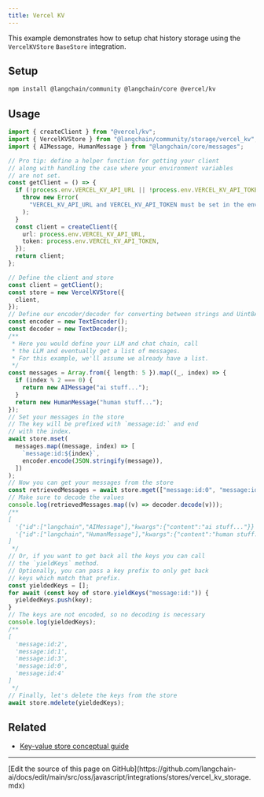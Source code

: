 ```yaml
---
title: Vercel KV
---
```


This example demonstrates how to setup chat history storage using the `VercelKVStore` `BaseStore` integration.

## Setup

```bash npm
npm install @langchain/community @langchain/core @vercel/kv
```

## Usage

```typescript
import { createClient } from "@vercel/kv";
import { VercelKVStore } from "@langchain/community/storage/vercel_kv";
import { AIMessage, HumanMessage } from "@langchain/core/messages";

// Pro tip: define a helper function for getting your client
// along with handling the case where your environment variables
// are not set.
const getClient = () => {
  if (!process.env.VERCEL_KV_API_URL || !process.env.VERCEL_KV_API_TOKEN) {
    throw new Error(
      "VERCEL_KV_API_URL and VERCEL_KV_API_TOKEN must be set in the environment"
    );
  }
  const client = createClient({
    url: process.env.VERCEL_KV_API_URL,
    token: process.env.VERCEL_KV_API_TOKEN,
  });
  return client;
};

// Define the client and store
const client = getClient();
const store = new VercelKVStore({
  client,
});
// Define our encoder/decoder for converting between strings and Uint8Arrays
const encoder = new TextEncoder();
const decoder = new TextDecoder();
/**
 * Here you would define your LLM and chat chain, call
 * the LLM and eventually get a list of messages.
 * For this example, we'll assume we already have a list.
 */
const messages = Array.from({ length: 5 }).map((_, index) => {
  if (index % 2 === 0) {
    return new AIMessage("ai stuff...");
  }
  return new HumanMessage("human stuff...");
});
// Set your messages in the store
// The key will be prefixed with `message:id:` and end
// with the index.
await store.mset(
  messages.map((message, index) => [
    `message:id:${index}`,
    encoder.encode(JSON.stringify(message)),
  ])
);
// Now you can get your messages from the store
const retrievedMessages = await store.mget(["message:id:0", "message:id:1"]);
// Make sure to decode the values
console.log(retrievedMessages.map((v) => decoder.decode(v)));
/**
[
  '{"id":["langchain","AIMessage"],"kwargs":{"content":"ai stuff..."}}',
  '{"id":["langchain","HumanMessage"],"kwargs":{"content":"human stuff..."}}'
]
 */
// Or, if you want to get back all the keys you can call
// the `yieldKeys` method.
// Optionally, you can pass a key prefix to only get back
// keys which match that prefix.
const yieldedKeys = [];
for await (const key of store.yieldKeys("message:id:")) {
  yieldedKeys.push(key);
}
// The keys are not encoded, so no decoding is necessary
console.log(yieldedKeys);
/**
[
  'message:id:2',
  'message:id:1',
  'message:id:3',
  'message:id:0',
  'message:id:4'
]
 */
// Finally, let's delete the keys from the store
await store.mdelete(yieldedKeys);
```

## Related

- [Key-value store conceptual guide](/oss/javascript/integrations/stores)

---

<Callout icon="pen-to-square" iconType="regular">
  [Edit the source of this page on GitHub](https://github.com/langchain-ai/docs/edit/main/src/oss/javascript/integrations/stores/vercel_kv_storage.mdx)
</Callout>
